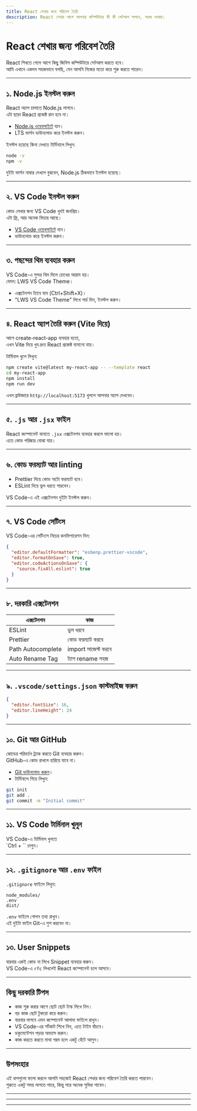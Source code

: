 ```yaml
---
title: React শেখার জন্য পরিবেশ তৈরি
description: React শেখার আগে আপনার কম্পিউটারে কী কী সেটআপ লাগবে, সহজ ভাষায়।
---
```


# React শেখার জন্য পরিবেশ তৈরি

React শিখতে গেলে আগে কিছু জিনিস কম্পিউটারে সেটআপ করতে হবে।  
আমি এখানে একদম সহজভাবে বলছি, যেন আপনি নিজের মতো করে শুরু করতে পারেন।

---

## ১. Node.js ইনস্টল করুন

React অ্যাপ চালাতে Node.js লাগবে।  
এটা ছাড়া React প্রজেক্ট রান হবে না।

- [Node.js ওয়েবসাইটে](https://nodejs.org/) যান।
- LTS ভার্সন ডাউনলোড করে ইনস্টল করুন।

ইনস্টল হয়েছে কিনা দেখতে টার্মিনালে লিখুন:

```bash
node -v
npm -v
```

দুইটা ভার্সন নাম্বার দেখলে বুঝবেন, Node.js ঠিকভাবে ইনস্টল হয়েছে।

---

## ২. VS Code ইনস্টল করুন

কোড লেখার জন্য VS Code খুবই জনপ্রিয়।  
এটা ফ্রি, আর অনেক ফিচার আছে।

- [VS Code ওয়েবসাইটে](https://code.visualstudio.com/) যান।
- ডাউনলোড করে ইনস্টল করুন।

---

## ৩. পছন্দের থিম ব্যবহার করুন

VS Code-এ সুন্দর থিম দিলে চোখের আরাম হয়।  
যেমন: LWS VS Code Theme।

- এক্সটেনশন ট্যাবে যান (Ctrl+Shift+X)।
- "LWS VS Code Theme" লিখে সার্চ দিন, ইনস্টল করুন।

---

## ৪. React অ্যাপ তৈরি করুন (Vite দিয়ে)

আগে create-react-app ব্যবহার হতো,  
এখন Vite দিয়ে খুব দ্রুত React প্রজেক্ট বানানো যায়।

টার্মিনাল খুলে লিখুন:

```bash
npm create vite@latest my-react-app -- --template react
cd my-react-app
npm install
npm run dev
```

এখন ব্রাউজারে `http://localhost:5173` খুললে আপনার অ্যাপ দেখবেন।

---

## ৫. `.js` আর `.jsx` ফাইল

React কম্পোনেন্ট বানাতে `.jsx` এক্সটেনশন ব্যবহার করলে ভালো হয়।  
এতে কোড পরিষ্কার বোঝা যায়।

---

## ৬. কোড ফরম্যাট আর linting

- Prettier দিয়ে কোড অটো ফরম্যাট হবে।
- ESLint দিয়ে ভুল ধরতে পারবেন।

VS Code-এ এই এক্সটেনশন দুইটা ইনস্টল করুন।

---

## ৭. VS Code সেটিংস

VS Code-এর সেটিংসে নিচের কনফিগারেশন দিন:

```json
{
  "editor.defaultFormatter": "esbenp.prettier-vscode",
  "editor.formatOnSave": true,
  "editor.codeActionsOnSave": {
    "source.fixAll.eslint": true
  }
}
```

---

## ৮. দরকারি এক্সটেনশন

| এক্সটেনশন         | কাজ                 |
| ----------------- | ------------------- |
| ESLint            | ভুল ধরবে            |
| Prettier          | কোড ফরম্যাট করবে    |
| Path Autocomplete | import সাজেস্ট করবে |
| Auto Rename Tag   | ট্যাগ rename সহজ    |

---

## ৯. `.vscode/settings.json` কাস্টমাইজ করুন

```json
{
  "editor.fontSize": 16,
  "editor.lineHeight": 24
}
```

---

## ১০. Git আর GitHub

কোডের পরিবর্তন ট্র্যাক করতে Git ব্যবহার করুন।  
GitHub-এ কোড রাখলে হারিয়ে যাবে না।

- [Git ডাউনলোড করুন](https://git-scm.com/downloads)।
- টার্মিনালে গিয়ে লিখুন:

```bash
git init
git add .
git commit -m "Initial commit"
```

---

## ১১. VS Code টার্মিনাল খুলুন

VS Code-এ টার্মিনাল খুলতে  
`Ctrl + \`` চাপুন।

---

## ১২. `.gitignore` আর `.env` ফাইল

`.gitignore` ফাইলে লিখুন:

```
node_modules/
.env
dist/
```

`.env` ফাইলে গোপন তথ্য রাখুন।  
এই দুইটা ফাইল Git-এ পুশ করবেন না।

---

## ১৩. User Snippets

বারবার একই কোড না লিখে Snippet ব্যবহার করুন।  
VS Code-এ `rfc` লিখলেই React কম্পোনেন্ট চলে আসবে।

---

## কিছু দরকারি টিপস

- কাজ শুরু করার আগে ছোট ছোট টাস্ক লিখে নিন।
- বড় কাজ ছোট টুকরো করে করুন।
- বারবার লাগবে এমন কম্পোনেন্ট আলাদা ফাইলে রাখুন।
- VS Code-এর শর্টকাট শিখে নিন, এতে টাইম বাঁচবে।
- ডকুমেন্টেশন পড়ার অভ্যাস করুন।
- কাজ করতে করতে মাথা গরম হলে একটু হেঁটে আসুন।

---

## উপসংহার

এই ধাপগুলো ফলো করলে আপনি সহজেই React শেখার জন্য পরিবেশ তৈরি করতে পারবেন।  
শুরুতে একটু সময় লাগতে পারে, কিন্তু পরে অনেক সুবিধা পাবেন।

---

<hr />
<Donate />
<hr />
<GiscusComments
  repo="codedbyMojnu/react-bangla-tutorial"
  repoId="R_kgDOLDE87Q"
  category="General"
  categoryId="DIC_kwDOLDE87c4CtCIY"
  mapping="pathname"
  inputPosition="top"
  theme="preferred_color_scheme"
  lang="en"
/>
